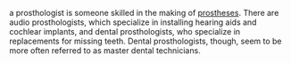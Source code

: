 a prosthologist is someone skilled in the making of [[prosthesis|prostheses]].  There are audio prosthologists, which specialize in installing hearing aids and cochlear implants, and dental prosthologists, who specialize in replacements for missing teeth.  Dental prosthologists, though, seem to be more often referred to as master dental technicians.